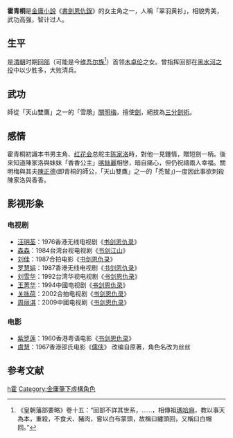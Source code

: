 {{Expand|time=2011-02-13T09:09:09+00:00}}

{{金庸人物
|姓名=霍青桐
|绰号=翠羽黄衫
|小说=[[书剑恩仇錄|书剑恩仇錄]]
|门派=[[回部|回部]]<br />天山派
|头衔=
|师父=关明梅
|徒弟=
|血缘=木卓伦（父亲）<br />霍阿伊（哥哥）<br />[[喀丝丽|喀丝丽]]（妹妹）
|内功=
|轻功=
|武功=三分剑术
|兵器=剑、鐵蓮子
}}

'''霍青桐'''是[[金庸小說|金庸小說]]《[[書劍恩仇錄|書劍恩仇錄]]》的女主角之一，人稱「翠羽黄衫」，相貌秀美，武功高强，智计过人。

==生平==
是[[清朝|清朝]]时期[[回部|回部]]（可能是今[[维吾尔族|维吾尔族]]<ref>《皇朝藩部要略》卷十五：“回部不詳其世系，……，相傳祖[[穆罕默德|瑪哈麻]]，教以事天為本，重殺，不食犬、豬肉，嘗以白布蒙頭，故稱曰纏頭回，又稱曰白帽回。”</ref>）首领[[木卓伦|木卓伦]]之女。曾指挥回部在[[大小和卓之亂#黑水之圍|黑水河之役]]中以少胜多，大败清兵。
==武功==
師從「天山雙鷹」之一的「雪鵰」[[關明梅|關明梅]]，擅使[[劍|劍]]，絕技為[[三分劍術|三分劍術]]。
==感情==
霍青桐初識本书男主角、[[红花会|红花会]]总舵主[[陳家洛_(書劍恩仇錄)|陈家洛]]時，對他一見鍾情，贈短劍一柄。後來知道陳家洛與妹妹「香香公主」[[喀絲麗|喀絲麗]]相戀，暗自痛心，但仍祝禱兩人幸福。關明梅與其夫[[陳正德|陳正德]](即青桐的師公，「天山雙鷹」之一的「禿鷲」)一度因此事欲刺殺陳家洛與香香。

==影视形象==
===电视剧===
* [[汪明荃|汪明荃]]：1976香港无线电视剧《[[书剑恩仇录|书剑恩仇录]]》  
* [[森森|森森]]：1984台湾台视电视剧《[[书剑江山|书剑江山]]》  
* [[刘佳|刘佳]]：1987合拍电影《[[书剑恩仇录|书剑恩仇录]]》  
* [[罗慧娟|罗慧娟]]：1987香港无线电视剧《[[书剑恩仇录|书剑恩仇录]]》  
* [[刘雪华|刘雪华]]：1992台湾华视电视剧《[[书剑恩仇录|书剑恩仇录]]》  
* [[王菁华|王菁华]]：1994中國电视剧《[[书剑恩仇录|书剑恩仇录]]》  
* [[关咏荷|关咏荷]]：2002合拍电视剧《[[书剑恩仇录|书剑恩仇录]]》  
* [[周丽淇|周丽淇]]：2009中國电视剧《[[书剑恩仇录|书剑恩仇录]]》

===电影===
* [[紫罗莲|紫罗莲]]：1960香港粤语电影《[[书剑恩仇录|书剑恩仇录]]》  
* [[虞慧|虞慧]]：1967香港邵氏电影《[[儒侠|儒侠]]》 改编自原著，角色名改为丝丝 

==参考文献==
{{Reflist}}
{{書劍恩仇錄}}
[[Category:書劍恩仇錄角色|h霍]]
[[Category:金庸筆下虛構角色|Category:金庸筆下虛構角色]]